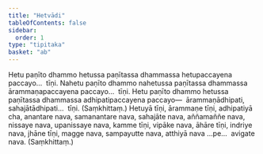```yaml
---
title: "Hetvādi"
tableOfContents: false
sidebar:
  order: 1
type: "tipitaka"
basket: "ab"
---
```



<DynamicBreadcrumb />

<Division number="425">

<Paragraph number="921">
Hetu paṇīto dhammo hetussa paṇītassa dhammassa hetupaccayena paccayo…  tīṇi.
</Paragraph>

<Paragraph number="922">
Nahetu paṇīto dhammo nahetussa paṇītassa dhammassa ārammaṇapaccayena paccayo…  tīṇi.
</Paragraph>

<Paragraph number="923">
Hetu paṇīto dhammo hetussa paṇītassa dhammassa adhipatipaccayena paccayo—  ārammaṇādhipati, sahajātādhipati…  tīṇi. (Saṃkhittaṃ.)
</Paragraph>

</Division>
<Division number="426">

<Paragraph number="924">
Hetuyā tīṇi, ārammaṇe tīṇi, adhipatiyā cha, anantare nava, samanantare nava, sahajāte nava, aññamaññe nava, nissaye nava, upanissaye nava, kamme tīṇi, vipāke nava, āhāre tīṇi, indriye nava, jhāne tīṇi, magge nava, sampayutte nava, atthiyā nava …pe…  avigate nava. (Saṃkhittaṃ.)
</Paragraph>
</Division>